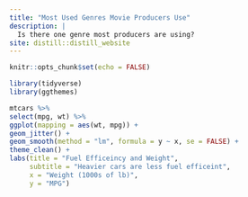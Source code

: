 ```yaml
---
title: "Most Used Genres Movie Producers Use"
description: |
  Is there one genre most producers are using?
site: distill::distill_website
---
```


```r
knitr::opts_chunk$set(echo = FALSE)

library(tidyverse)
library(ggthemes)

```

```r

mtcars %>%
select(mpg, wt) %>%
ggplot(mapping = aes(wt, mpg)) +
geom_jitter() +
geom_smooth(method = "lm", formula = y ~ x, se = FALSE) +
theme_clean() +
labs(title = "Fuel Efficeincy and Weight",
     subtitle = "Heavier cars are less fuel efficeint",
     x = "Weight (1000s of lb)",
     y = "MPG")

```